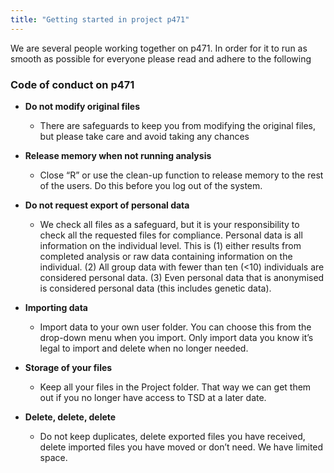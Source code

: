 ```yaml
---
title: "Getting started in project p471"
---
```


We are several people working together on p471. In order for it to run as smooth as possible for everyone please read and adhere to the following


::: callout-tip
### Code of conduct on p471

-   **Do not modify original files**

    -   There are safeguards to keep you from modifying the original files, but please take care and avoid taking any chances

-   **Release memory when not running analysis**

    -   Close “R” or use the clean-up function to release memory to the rest of the users. Do this before you log out of the system.

-   **Do not request export of personal data**

    -   We check all files as a safeguard, but it is your responsibility to check all the requested files for compliance. Personal data is all information on the individual level. This is (1) either results from completed analysis or raw data containing information on the individual. (2) All group data with fewer than ten (\<10) individuals are considered personal data. (3) Even personal data that is anonymised is considered personal data (this includes genetic data).

-   **Importing data**

    -   Import data to your own user folder. You can choose this from the drop-down menu when you import. Only import data you know it's legal to import and delete when no longer needed.

-   **Storage of your files**

    -   Keep all your files in the Project folder. That way we can get them out if you no longer have access to TSD at a later date.

-   **Delete, delete, delete**

    -   Do not keep duplicates, delete exported files you have received, delete imported files you have moved or don’t need. We have limited space.
:::

